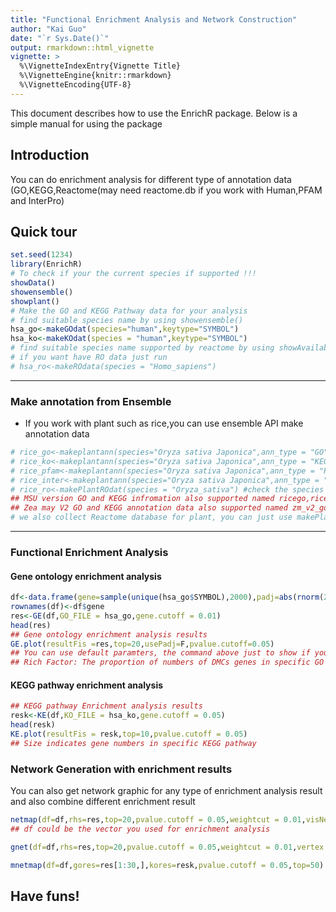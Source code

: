 ```yaml
---
title: "Functional Enrichment Analysis and Network Construction"
author: "Kai Guo"
date: "`r Sys.Date()`"
output: rmarkdown::html_vignette
vignette: >
  %\VignetteIndexEntry{Vignette Title}
  %\VignetteEngine{knitr::rmarkdown}
  %\VignetteEncoding{UTF-8}
---
```


This document describes how to use the EnrichR package.
Below is a simple manual for using the package

## Introduction
You can do enrichment analysis for different type of annotation data (GO,KEGG,Reactome(may need reactome.db if you work with Human,PFAM and InterPro)             

## Quick tour
```r
set.seed(1234)   
library(EnrichR)   
# To check if your the current species if supported !!!
showData()   
showensemble()  
showplant()
# Make the GO and KEGG Pathway data for your analysis
# find suitable species name by using showensemble()    
hsa_go<-makeGOdat(species="human",keytype="SYMBOL")
hsa_ko<-makeKOdat(species = "human",keytype="SYMBOL")
# find suitable species name supported by reactome by using showAvailableRO()
# if you want have RO data just run
# hsa_ro<-makeROdata(species = "Homo_sapiens") 
```         
____   

### Make annotation from Ensemble   
* If you work with plant such as rice,you can use ensemble API make annotation data   
```r
# rice_go<-makeplantann(species="Oryza sativa Japonica",ann_type = "GO")   #check the species name by using showplant()
# rice_ko<-makeplantann(species="Oryza sativa Japonica",ann_type = "KEGG") 
# rice_pfam<-makeplantann(species="Oryza sativa Japonica",ann_type = "PFAM")
# rice_inter<-makeplantann(species="Oryza sativa Japonica",ann_type = "InterPro")
# rice_ro<-makePlantROdat(species = "Oryza_sativa") #check the species name by using showAvailablePlants()
## MSU version GO and KEGG infromation also supported named ricego,riceko   
## Zea may V2 GO and KEGG annotation data also supported named zm_v2_go and zm_v2_ko
# we also collect Reactome database for plant, you can just use makePlantROdat function to get RO data.   
```   
----

### Functional Enrichment Analysis
#### Gene ontology enrichment analysis
```r
df<-data.frame(gene=sample(unique(hsa_go$SYMBOL),2000),padj=abs(rnorm(2000,0,0.01)))
rownames(df)<-df$gene
res<-GE(df,GO_FILE = hsa_go,gene.cutoff = 0.01)
head(res)
## Gene ontology enrichment analysis results
GE.plot(resultFis =res,top=20,usePadj=F,pvalue.cutoff=0.05)
## You can use default paramters, the command above just to show if you want use pvalue as cut off value.
## Rich Factor: The proportion of numbers of DMCs genes in specific GO terms and numbers of all genes in the specific GO terms among the whole genomes. Color scale indicates significance level. 
``` 
#### KEGG pathway enrichment analysis
```r
## KEGG pathway Enrichment analysis results
resk<-KE(df,KO_FILE = hsa_ko,gene.cutoff = 0.05)
head(resk)
KE.plot(resultFis = resk,top=10,pvalue.cutoff = 0.05)
## Size indicates gene numbers in specific KEGG pathway          

```   
### Network Generation with enrichment results 
You can also get network graphic for any type of enrichment analysis result and also combine different enrichment result

```r
netmap(df=df,rhs=res,top=20,pvalue.cutoff = 0.05,weightcut = 0.01,visNet = T,nodeselect=T)
## df could be the vector you used for enrichment analysis
```          
```r
gnet(df=df,rhs=res,top=20,pvalue.cutoff = 0.05,weightcut = 0.01,vertex.label.cex=4)
```    
```r
mnetmap(df=df,gores=res[1:30,],kores=resk,pvalue.cutoff = 0.05,top=50)
```       
## Have funs!
